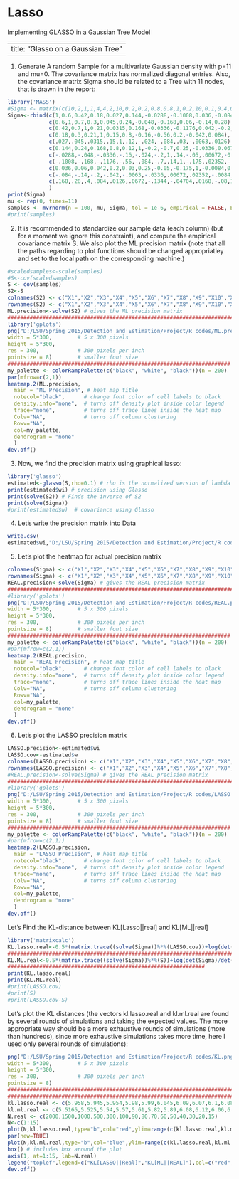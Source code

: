 # Lasso
Implementing GLASSO in a Gaussian Tree Model

---
title: "Glasso on a Gaussian Tree"
---

1. Generate A random Sample for a multivariate Gaussian density with p=11 and mu=0. The covariance matrix has normalized diagonal entries. Also, the covariance matrix Sigma should be related to a Tree with 11 nodes, that is drawn in the report: 

```r
library('MASS')
#Sigma <- matrix(c(10,2,1,1,4,4,2,10,0.2,0.2,0.8,0.8,1,0.2,10,0.1,0.4,0.4,1,0.2,0.1,10,0.4,0.4,4,0.8,0.4,0.4,10,1.6,4,0.8,0.4,0.4,1.6,10),nrow=6)
Sigma<-rbind(c(1,0.6,0.42,0.18,0.027,0.144,-0.0288,-0.1008,0.036,-0.084,0.168),
             c(0.6,1,0.7,0.3,0.045,0.24,-0.048,-0.168,0.06,-0.14,0.28),
             c(0.42,0.7,1,0.21,0.0315,0.168,-0.0336,-0.1176,0.042,-0.2,0.4),
             c(0.18,0.3,0.21,1,0.15,0.8,-0.16,-0.56,0.2,-0.042,0.084),
             c(.027,.045,.0315,.15,1,.12,-.024,-.084,.03,-.0063,.0126),
             c(0.144,0.24,0.168,0.8,0.12,1,-0.2,-0.7,0.25,-0.0336,0.0672),
             c(-.0288,-.048,-.0336,-.16,-.024,-.2,1,.14,-.05,.00672,-0.1344),
             c(-.1008,-.168,-.1176,-.56,-.084,-.7,.14,1,-.175,.02352,-.04704),
             c(0.036,0.06,0.042,0.2,0.03,0.25,-0.05,-0.175,1,-0.0084,0.0168),
             c(-.084,-.14,-.2,-.042,-.0063,-.0336,.00672,.02352,-.0084,1,-.08),
             c(.168,.28,.4,.084,.0126,.0672,-.1344,-.04704,.0168,-.08,1)       
             )
print(Sigma)
mu <- rep(0, times=11)
samples <- mvrnorm(n = 100, mu, Sigma, tol = 1e-6, empirical = FALSE, EISPACK = FALSE)
#print(samples)
```

2. It is recommended to standardize our sample data (each column) (but for a moment we ignore this constraint), and compute the empirical covariance matrix S. We also plot the ML precision matrix (note that all the paths regarding to plot functions should be changed appropriatley and set to the local path on the corresponding machine.)

```r
#scaledsamples<-scale(samples)
#S<-cov(scaledsamples)
S <- cov(samples)
S2<-S
colnames(S2) <- c("X1","X2","X3","X4","X5","X6","X7","X8","X9","X10","X11")
rownames(S2) <- c("X1","X2","X3","X4","X5","X6","X7","X8","X9","X10","X11")
ML.precision<-solve(S2) # gives the ML precision matrix
#######################################################################
library('gplots')
png("D:/LSU/Spring 2015/Detection and Estimation/Project/R codes/ML.precision.png",    # create PNG for the heat map        
width = 5*300,        # 5 x 300 pixels
height = 5*300,
res = 300,            # 300 pixels per inch
pointsize = 8)        # smaller font size
######################################################################
my_palette <- colorRampPalette(c("black", "white", "black"))(n = 200)
par(mfrow=c(2,1))
heatmap.2(ML.precision,
  main = "ML Precision", # heat map title
  notecol="black",      # change font color of cell labels to black
  density.info="none",  # turns off density plot inside color legend
  trace="none",         # turns off trace lines inside the heat map
  Colv="NA",            # turns off column clustering
  Rowv="NA",
  col=my_palette,
  dendrogram = "none"
  )
dev.off()
```

3. Now, we find the precision matrix using graphical lasso:

```r
library('glasso')
estimated<-glasso(S,rho=0.1) # rho is the normalized version of lambda
print(estimated$wi) # precision using Glasso
print(solve(S2)) # Finds the inverse of S2
print(solve(Sigma))
#print(estimated$w)  # covariance using Glasso
```

4. Let's write the precision matrix into Data

```r
write.csv(
estimated$wi,"D:/LSU/Spring 2015/Detection and Estimation/Project/R codes/Lasso.precision.csv",row.names=FALSE)

```

5. Let's plot the heatmap for actual precision matrix

```r

colnames(Sigma) <- c("X1","X2","X3","X4","X5","X6","X7","X8","X9","X10","X11")
rownames(Sigma) <- c("X1","X2","X3","X4","X5","X6","X7","X8","X9","X10","X11")
REAL.precision<-solve(Sigma) # gives the REAL precision matrix
#######################################################################
#library('gplots')
png("D:/LSU/Spring 2015/Detection and Estimation/Project/R codes/REAL.precision.png",    # create PNG for the heat map        
width = 5*300,        # 5 x 300 pixels
height = 5*300,
res = 300,            # 300 pixels per inch
pointsize = 8)        # smaller font size
######################################################################
my_palette <- colorRampPalette(c("black", "white", "black"))(n = 200)
#par(mfrow=c(2,1))
heatmap.2(REAL.precision,
  main = "REAL Precision", # heat map title
  notecol="black",      # change font color of cell labels to black
  density.info="none",  # turns off density plot inside color legend
  trace="none",         # turns off trace lines inside the heat map
  Colv="NA",            # turns off column clustering
  Rowv="NA",
  col=my_palette,
  dendrogram = "none"
  )
dev.off()
```


6. Let's plot the LASSO precision matrix

```r

LASSO.precision<-estimated$wi
LASSO.cov<-estimated$w
colnames(LASSO.precision) <- c("X1","X2","X3","X4","X5","X6","X7","X8","X9","X10","X11")
rownames(LASSO.precision) <- c("X1","X2","X3","X4","X5","X6","X7","X8","X9","X10","X11")
#REAL.precision<-solve(Sigma) # gives the REAL precision matrix
#######################################################################
#library('gplots')
png("D:/LSU/Spring 2015/Detection and Estimation/Project/R codes/LASSO.precision.png",    # create PNG for the heat map        
width = 5*300,        # 5 x 300 pixels
height = 5*300,
res = 300,            # 300 pixels per inch
pointsize = 8)        # smaller font size
######################################################################
my_palette <- colorRampPalette(c("black", "white", "black"))(n = 200)
#par(mfrow=c(2,1))
heatmap.2(LASSO.precision,
  main = "LASSO Precision", # heat map title
  notecol="black",      # change font color of cell labels to black
  density.info="none",  # turns off density plot inside color legend
  trace="none",         # turns off trace lines inside the heat map
  Colv="NA",            # turns off column clustering
  Rowv="NA",
  col=my_palette,
  dendrogram = "none"
  )
dev.off()

```


Let's Find the KL-distance between KL[Lasso||real] and KL[ML||real]

```r
library('matrixcalc')
KL.lasso.real<-0.5*(matrix.trace((solve(Sigma))%*%(LASSO.cov))+log(det(Sigma)/det(LASSO.cov)))
##############################################################################
KL.ML.real<-0.5*(matrix.trace((solve(Sigma))%*%(S))+log(det(Sigma)/det(S)))
##############################################################
print(KL.lasso.real)
print(KL.ML.real)
#print(LASSO.cov)
#print(S)
#print(LASSO.cov-S)
```


Let's plot the KL distances (the vectors kl.lasso.real and kl.ml.real are found by several rounds of simulations and taking the expected values. The more appropriate way should be a more exhaustive rounds of simulations (more than hundreds), since more exhaustive simulations takes more time, here I used only several rounds of simulations):

```r
png("D:/LSU/Spring 2015/Detection and Estimation/Project/R codes/KL.png",    # create PNG for the heat map        
width = 5*300,        # 5 x 300 pixels
height = 5*300,
res = 300,            # 300 pixels per inch
pointsize = 8) 
#########################################################################
########################################################################
kl.lasso.real <- c(5.958,5.945,5.954,5.98,5.99,6.045,6.09,6.07,6.1,6.08,6.1,6.06,6.23,6.23,6.33)
kl.ml.real <- c(5.5165,5.525,5.54,5.57,5.61,5.82,5.89,6.08,6.12,6.06,6.22,6.42,6.96,7.43,8.05)
N.real <- c(2000,1500,1000,500,300,100,90,80,70,60,50,40,30,20,15)
N<-c(1:15)
plot(N,kl.lasso.real,type="b",col="red",ylim=range(c(kl.lasso.real,kl.ml.real)),ann=FALSE,xaxt='n')
par(new=TRUE)
plot(N,kl.ml.real,type="b",col="blue",ylim=range(c(kl.lasso.real,kl.ml.real)),axes=FALSE,main="Performance Analysis of LASSO vs. ML",xlab="Number of Samples(N)",ylab="KL Distance: KL(LASSO/ML||True Covariance)")
box() # includes box around the plot
axis(1, at=1:15, lab=N.real)
legend("toplef",legend=c("KL[LASSO||Real]","KL[ML||REAL]"),col=c("red","blue"),lty=c(1,1))
dev.off()
```

